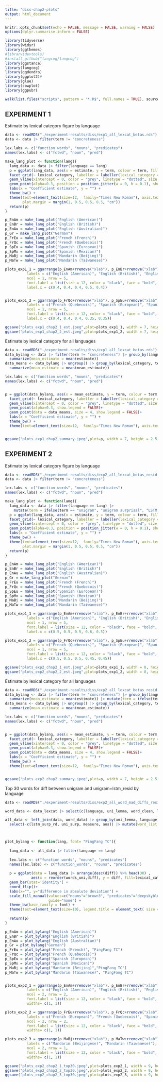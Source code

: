 ```yaml
---
title: "diss-chap2-plots"
output: html_document
---
```


```r
knitr::opts_chunk$set(echo = FALSE, message = FALSE, warning = FALSE)
options(dplyr.summarise.inform = FALSE)

library(tidyverse)
library(widyr)
library(ggthemes)
#library(devtools)
#install_github("langcog/langcog")
library(ggstance)
library(langcog)
library(ggdendro)
library(ggplot2)#
library(glue)
library(cowplot)
library(ggpubr)

walk(list.files("scripts", pattern = "*.R$", full.names = TRUE), source)
```

## EXPERIMENT 1 

Estimate by lexical category figure by language
```r

data <- readRDS("./experiment-results/diss/exp1_all_lexcat_betas.rds")
data <- data |> filter(term != "concreteness")

lex.labs <- c("function words", "nouns", "predicates")
names(lex.labs) <- c("fctwd", "noun", "pred")

make_lang_plot <- function(lang){
  lang_data <- data |> filter(language == lang)
  p = ggplot(lang_data, aes(x = estimate, y = term, colour = term, fill=term)) +
  facet_grid(~ lexical_category, labeller = labeller(lexical_category = lex.labs)) +
  geom_vline(xintercept = 0, color = "grey", linetype = "dotted", size = 1) +
  geom_point(alpha=0.3, position = position_jitter(w = 0, h = 0.1), show.legend = FALSE)+
  labs(x = "Coefficient estimate", y = "") +
  theme_bw() +
  theme(text=element_text(size=12,  family="Times New Roman"), axis.text.x = element_text(size = 12), axis.text.y = element_text(size = 12), strip.text.x = element_text(size = 12),
        plot.margin = margin(1, 0.5, 0.5, 0.5, "cm"))
  return(p)
}

p_EnAm = make_lang_plot("English (American)")
p_EnBr = make_lang_plot("English (British)")
p_EnAu = make_lang_plot("English (Australian)")
p_Gr = make_lang_plot("German")
p_FrEu = make_lang_plot("French (French)")
p_FrQc = make_lang_plot("French (Quebecois)")
p_SpEu = make_lang_plot("Spanish (European)")
p_SpMx = make_lang_plot("Spanish (Mexican)")
p_MaBj = make_lang_plot("Mandarin (Beijing)")
p_MaTw = make_lang_plot("Mandarin (Taiwanese)")

plots_exp1_1 = ggarrange(p_EnAm+rremove("xlab"), p_EnBr+rremove("xlab"), p_EnAu+rremove("xlab"), p_Gr+rremove("xlab"), p_FrEu, 
          labels = c("English (American)", "English (British)", "English (Australian)", "German", "French (European)"),
          ncol = 1, nrow = 5,
          font.label = list(size = 12, color = "black", face = "bold", family = "Times New Roman"),
          label.x = c(0.4, 0.4, 0.4, 0.5, 0.4))


plots_exp1_2 = ggarrange(p_FrQc+rremove("xlab"), p_SpEu+rremove("xlab"), p_SpMx+rremove("xlab"), p_MaBj+rremove("xlab"), p_MaTw,
          labels = c("French (Quebecois)", "Spanish (European)", "Spanish (Mexican)", "Mandarin (Beijingese)", "Mandarin (Taiwanese)"),
          ncol = 1, nrow = 5,
          font.label = list(size = 12, color = "black", face = "bold", family = "Times New Roman"),
          label.x = c(0.4, 0.4, 0.4, 0.35, 0.35))

ggsave("plots_exp1_chap2_1_est.jpeg",plot=plots_exp1_1, width = 7, height = 10, units="in", limitsize = FALSE)
ggsave("plots_exp1_chap2_2_est.jpeg",plot=plots_exp1_2, width = 7, height = 10, units="in", limitsize = FALSE)
```


Estimate by lexical category for all languages
```r

data <- readRDS("./experiment-results/diss/exp1_all_lexcat_betas.rds")
data_bylang <- data |> filter(term != "concreteness") |> group_by(language, measure, lexical_category, term) |>
  summarize(mean_estimate = mean(estimate))
data_means <- data_bylang |> ungroup() |> group_by(lexical_category, term) |>
  summarize(mean_estimate = mean(mean_estimate))

lex.labs <- c("function words", "nouns", "predicates")
names(lex.labs) <- c("fctwd", "noun", "pred")


p = ggplot(data_bylang, aes(x = mean_estimate, y = term, colour = term, fill=term)) +
  facet_grid(~ lexical_category, labeller = labeller(lexical_category = lex.labs)) +
  geom_vline(xintercept = 0, color = "grey", linetype = "dotted", size = 1) +
  geom_point(alpha=0.3, show.legend = FALSE)+
  geom_point(data = data_means, size = 4, show.legend = FALSE)+
  labs(x = "Coefficient estimate", y = "") +
  theme_bw() +
  theme(text=element_text(size=12,  family="Times New Roman"), axis.text.x = element_text(size = 12), axis.text.y = element_text(size = 12), strip.text.x = element_text(size = 12))


ggsave("plots_exp1_chap2_summary.jpeg",plot=p, width = 7, height = 2.5, units="in", limitsize = FALSE)

```



## EXPERIMENT 2

Estimate by lexical category figure by language
```r

data <- readRDS("./experiment-results/diss/exp2_all_lexcat_betas_resid.rds")
data <- data |> filter(term != "concreteness")

lex.labs <- c("function words", "nouns", "predicates")
names(lex.labs) <- c("fctwd", "noun", "pred")

make_lang_plot <- function(lang){
  lang_data <- data |> filter(language == lang) |>
    mutate(term = ifelse(term == "unigram", "unigram surprisal", "LSTM residual surprisal"))
  p = ggplot(lang_data, aes(x = estimate, y = term, colour = term, fill=term)) +
  facet_grid(~ lexical_category, labeller = labeller(lexical_category = lex.labs)) +
  geom_vline(xintercept = 0, color = "grey", linetype = "dotted", size = 1) +
  geom_point(alpha=0.3, position = position_jitter(w = 0, h = 0.1), show.legend = FALSE)+
  labs(x = "Coefficient estimate", y = "") +
  theme_bw() +
  theme(text=element_text(size=12,  family="Times New Roman"), axis.text.x = element_text(size = 12), axis.text.y = element_text(size = 12), strip.text.x = element_text(size = 12),
        plot.margin = margin(1, 0.5, 0.5, 0.5, "cm"))
  return(p)
}

p_EnAm = make_lang_plot("English (American)")
p_EnBr = make_lang_plot("English (British)")
p_EnAu = make_lang_plot("English (Australian)")
p_Gr = make_lang_plot("German")
p_FrEu = make_lang_plot("French (French)")
p_FrQc = make_lang_plot("French (Quebecois)")
p_SpEu = make_lang_plot("Spanish (European)")
p_SpMx = make_lang_plot("Spanish (Mexican)")
p_MaBj = make_lang_plot("Mandarin (Beijing)")
p_MaTw = make_lang_plot("Mandarin (Taiwanese)")

plots_exp1_1 = ggarrange(p_EnAm+rremove("xlab"), p_EnBr+rremove("xlab"), p_EnAu+rremove("xlab"), p_Gr+rremove("xlab"), p_FrEu, 
          labels = c("English (American)", "English (British)", "English (Australian)", "German", "French (European)"),
          ncol = 1, nrow = 5,
          font.label = list(size = 12, color = "black", face = "bold", family = "Times New Roman"),
          label.x = c(0.5, 0.5, 0.5, 0.6, 0.5))

plots_exp1_2 = ggarrange(p_FrQc+rremove("xlab"), p_SpEu+rremove("xlab"), p_SpMx+rremove("xlab"), p_MaBj+rremove("xlab"), p_MaTw,
          labels = c("French (Quebecois)", "Spanish (European)", "Spanish (Mexican)", "Mandarin (Beijingese)", "Mandarin (Taiwanese)"),
          ncol = 1, nrow = 5,
          font.label = list(size = 12, color = "black", face = "bold", family = "Times New Roman"),
          label.x = c(0.5, 0.5, 0.5, 0.45, 0.45))

ggsave("plots_exp2_chap2_1_est.jpeg",plot=plots_exp1_1, width = 8, height = 10, units="in", limitsize = FALSE)
ggsave("plots_exp2_chap2_2_est.jpeg",plot=plots_exp1_2, width = 8, height = 10, units="in", limitsize = FALSE)
```


Estimate by lexical category for all languages
```r

data <- readRDS("./experiment-results/diss/exp2_all_lexcat_betas_resid.rds")
data_bylang <- data |> filter(term != "concreteness") |> group_by(language, measure, lexical_category, term) |>
  summarize(mean_estimate = mean(estimate)) |> mutate(term = ifelse(term == "unigram", "unigram surprisal", "LSTM residual surprisal"))
data_means <- data_bylang |> ungroup() |> group_by(lexical_category, term) |>
  summarize(mean_estimate = mean(mean_estimate))

lex.labs <- c("function words", "nouns", "predicates")
names(lex.labs) <- c("fctwd", "noun", "pred")


p = ggplot(data_bylang, aes(x = mean_estimate, y = term, colour = term, fill=term)) +
  facet_grid(~ lexical_category, labeller = labeller(lexical_category = lex.labs)) +
  geom_vline(xintercept = 0, color = "grey", linetype = "dotted", size = 1) +
  geom_point(alpha=0.3, show.legend = FALSE)+
  geom_point(data = data_means, size = 4, show.legend = FALSE)+
  labs(x = "Coefficient estimate", y = "") +
  theme_bw() +
  theme(text=element_text(size=12,  family="Times New Roman"), axis.text.x = element_text(size = 12), axis.text.y = element_text(size = 12), strip.text.x = element_text(size = 12))


ggsave("plots_exp2_chap2_summary.jpeg",plot=p, width = 7, height = 2.5, units="in", limitsize = FALSE)

```


Top 30 words for diff between unigram and unigram+lstm_resid by language
```r

data <- readRDS("./experiment-results/diss/exp2_all_word_mad_diffs_resid.rds" ) |> rename(uni_lemma = test_word) 

word_data <- data_lexcat |> select(c(language, uni_lemma, word_clean, lexical_category)) |> unique()

all_data <- left_join(data, word_data) |> group_by(uni_lemma, language, lexical_category, diff) |> 
  select(-c(lstm_surp_rd, uni_surp, measure, aoa)) |> mutate(word_list = cbind(word_clean)) |> mutate(words = paste(word_list, collapse = "/")) |> select(-c(word_clean, word_list )) |> unique() |> mutate(uni_label = paste("[", uni_lemma, "]", sep="")) |> mutate(words_uni = paste(words, uni_label, sep="  "))



plot_bylang <- function(lang, font= "PingFang TC"){
  
  lang_data <- all_data |> filter(language == lang)
  
  lex.labs <- c("function words", "nouns", "predicates")
  names(lex.labs) <- c("function_words", "nouns", "predicates")
  
  p = ggplot(data = lang_data |> arrange(desc(diff)) %>% head(30) , 
            aes(x = reorder(words_uni,diff), y = diff, fill=lexical_category)) +
  geom_bar(stat='identity') +
  coord_flip()+
  labs(x="", y="difference in absolute deviation") +
  scale_fill_manual(values=c("nouns"="brown3", "predicates"="deepskyblue3", "function_words"="chartreuse4"), 
                    guide="none") +
  theme_bw(base_family = font) +
  theme(text=element_text(size=10), legend.title = element_text( size = 10), legend.text = element_text( size = 10), legend.position = c(0.7, 0.6), axis.text.x = element_text(size = 10), axis.text.y = element_text(size = 10), plot.margin = margin(1, 0.5, 0.5, 0.5, "cm"))
  
  return(p)
}

p_EnAm = plot_bylang("English (American)")
p_EnBr = plot_bylang("English (British)")
p_EnAu = plot_bylang("English (Australian)")
p_Gr = plot_bylang("German")
p_FrEu = plot_bylang("French (French)", "PingFang TC")
p_FrQc = plot_bylang("French (Quebecois)")
p_SpEu = plot_bylang("Spanish (European)")
p_SpMx = plot_bylang("Spanish (Mexican)")
p_MaBj = plot_bylang("Mandarin (Beijing)","PingFang TC")
p_MaTw = plot_bylang("Mandarin (Taiwanese)", "PingFang TC")


plots_exp2_1 = ggarrange(p_EnAm+rremove("xlab"), p_EnBr+rremove("xlab"), p_EnAu+rremove("xlab"), p_Gr+rremove("xlab"),
          labels = c("English (American)", "English (British)", "English (Australian)", "German"),
          ncol = 2, nrow = 2,
          font.label = list(size = 12, color = "black", face = "bold", family = "Times New Roman"),
          widths= c(1, 1))

plots_exp2_2 = ggarrange(p_FrEu+rremove("xlab"), p_FrQc+rremove("xlab"), p_SpEu+rremove("xlab"), p_SpMx+rremove("xlab"),
          labels = c("French (European)", "French (Quebecois)", "Spanish (European)", "Spanish (Mexican)"),
          ncol = 2, nrow = 2,
          font.label = list(size = 12, color = "black", face = "bold", family = "Times New Roman"),
          widths= c(1, 1))

plots_exp2_3 = ggarrange(p_MaBj+rremove("xlab"), p_MaTw+rremove("xlab"),
          labels = c("Mandarin (Beijingese)", "Mandarin (Taiwanese)"),
          ncol = 2, nrow = 1,
          font.label = list(size = 12, color = "black", face = "bold", family = "Times New Roman"),
          widths= c(1, 1))

ggsave("plots_exp2_chap2_1_top30.jpeg",plot=plots_exp2_1, width = 9, height = 10, units="in") 
ggsave("plots_exp2_chap2_2_top30.jpeg",plot=plots_exp2_2, width = 9, height = 10, units="in") 
ggsave("plots_exp2_chap2_3_top30.jpeg",plot=plots_exp2_3, width = 9, height = 5, units="in") 

```




